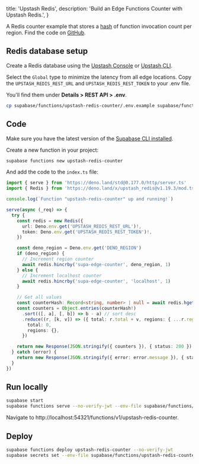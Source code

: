 
  title: 'Upstash Redis',
  description: 'Build an Edge Functions Counter with Upstash Redis.',
}

<div class="video-container">
  <IFrameWithConsent
    src="https://www.youtube-nocookie.com/embed/OPg3_oPZCh0"
    frameBorder="1"
    allow="accelerometer; autoplay; clipboard-write; encrypted-media; gyroscope; picture-in-picture"
    allowFullScreen
  ></IFrameWithConsent>
</div>

A Redis counter example that stores a [hash](https://redis.io/commands/hincrby/) of function invocation count per region. Find the code on [GitHub](https://github.com/supabase/supabase/tree/master/examples/edge-functions/supabase/functions/upstash-redis-counter).

## Redis database setup

Create a Redis database using the [Upstash Console](https://console.upstash.com/) or [Upstash CLI](https://github.com/upstash/cli).

Select the `Global` type to minimize the latency from all edge locations. Copy the `UPSTASH_REDIS_REST_URL` and `UPSTASH_REDIS_REST_TOKEN` to your .env file.

You'll find them under **Details > REST API > .env**.

```bash
cp supabase/functions/upstash-redis-counter/.env.example supabase/functions/upstash-redis-counter/.env
```

## Code

Make sure you have the latest version of the [Supabase CLI installed](/docs/guides/cli#installation).

Create a new function in your project:

```bash
supabase functions new upstash-redis-counter
```

And add the code to the `index.ts` file:

```ts index.ts
import { serve } from 'https://deno.land/std@0.177.0/http/server.ts'
import { Redis } from 'https://deno.land/x/upstash_redis@v1.19.3/mod.ts'

console.log(`Function "upstash-redis-counter" up and running!`)

serve(async (_req) => {
  try {
    const redis = new Redis({
      url: Deno.env.get('UPSTASH_REDIS_REST_URL')!,
      token: Deno.env.get('UPSTASH_REDIS_REST_TOKEN')!,
    })

    const deno_region = Deno.env.get('DENO_REGION')
    if (deno_region) {
      // Increment region counter
      await redis.hincrby('supa-edge-counter', deno_region, 1)
    } else {
      // Increment localhost counter
      await redis.hincrby('supa-edge-counter', 'localhost', 1)
    }

    // Get all values
    const counterHash: Record<string, number> | null = await redis.hgetall('supa-edge-counter')
    const counters = Object.entries(counterHash!)
      .sort(([, a], [, b]) => b - a) // sort desc
      .reduce((r, [k, v]) => ({ total: r.total + v, regions: { ...r.regions, [k]: v } }), {
        total: 0,
        regions: {},
      })

    return new Response(JSON.stringify({ counters }), { status: 200 })
  } catch (error) {
    return new Response(JSON.stringify({ error: error.message }), { status: 200 })
  }
})
```

## Run locally

```bash
supabase start
supabase functions serve --no-verify-jwt --env-file supabase/functions/upstash-redis-counter/.env
```

Navigate to http://localhost:54321/functions/v1/upstash-redis-counter.

## Deploy

```bash
supabase functions deploy upstash-redis-counter --no-verify-jwt
supabase secrets set --env-file supabase/functions/upstash-redis-counter/.env
```


